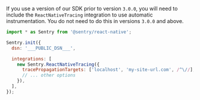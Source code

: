 <Alert level="Info" title="Prior Versions">

If you use a version of our SDK prior to version `3.0.0`, you will need to include the `ReactNativeTracing` integration to use automatic instrumentation. You do not need to do this in versions `3.0.0` and above.

</Alert>

```javascript
import * as Sentry from '@sentry/react-native';

Sentry.init({
  dsn: '___PUBLIC_DSN___',

  integrations: [
    new Sentry.ReactNativeTracing({
      tracePropagationTargets: ['localhost', 'my-site-url.com', /^\//],
      // ... other options
    }),
  ],
});
```
